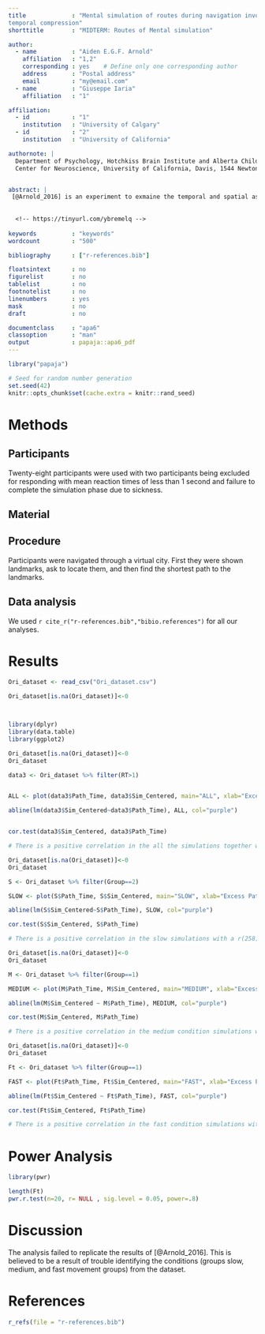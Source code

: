 ```yaml
---
title             : "Mental simulation of routes during navigation involves adaptive
temporal compression"
shorttitle        : "MIDTERM: Routes of Mental simulation"

author: 
  - name          : "Aiden E.G.F. Arnold"
    affiliation   : "1,2"
    corresponding : yes    # Define only one corresponding author
    address       : "Postal address"
    email         : "my@email.com"
  - name          : "Giuseppe Iaria"
    affiliation   : "1"

affiliation:
  - id            : "1"
    institution   : "University of Calgary"
  - id            : "2"
    institution   : "University of California"

authornote: |
  Department of Psychology, Hotchkiss Brain Institute and Alberta Children’s Hospital Research Institute, University of Calgary, Calgary, Alberta, Canada
  Center for Neuroscience, University of California, Davis, 1544 Newton Court, Davis, CA, USA


abstract: |
 [@Arnold_2016] is an experiment to exmaine the temporal and spatial aspects of memory through the use of virtual simulations. Specifically, in the following experiment,, to examined whether their is a relationship between mental simulations and the ability to navigate the fastest route.
  
  
  <!-- https://tinyurl.com/ybremelq -->
  
keywords          : "keywords"
wordcount         : "500"

bibliography      : ["r-references.bib"]

floatsintext      : no
figurelist        : no
tablelist         : no
footnotelist      : no
linenumbers       : yes
mask              : no
draft             : no

documentclass     : "apa6"
classoption       : "man"
output            : papaja::apa6_pdf
---
```


```r
library("papaja")
```

```r
# Seed for random number generation
set.seed(42)
knitr::opts_chunk$set(cache.extra = knitr::rand_seed)
```



# Methods

## Participants

Twenty-eight participants were used with two participants being excluded for responding with mean reaction
times of less than 1 second and failure to complete the simulation phase due to sickness.

## Material

## Procedure
Participants were navigated through a virtual city. First they were shown landmarks, ask to locate them, and then find the shortest path to the landmarks.

## Data analysis
We used `r cite_r("r-references.bib","bibio.references")` for all our analyses.




# Results

```r
Ori_dataset <- read_csv("Ori_dataset.csv")

Ori_dataset[is.na(Ori_dataset)]<-0



library(dplyr)
library(data.table)
library(ggplot2)

```



```r

Ori_dataset[is.na(Ori_dataset)]<-0
Ori_dataset

data3 <- Ori_dataset %>% filter(RT>1) 


ALL <- plot(data3$Path_Time, data3$Sim_Centered, main="ALL", xlab="Excess Path Time ", ylab="Mean Centered Simulation Time")

abline(lm(data3$Sim_Centered~data3$Path_Time), ALL, col="purple")


cor.test(data3$Sim_Centered, data3$Path_Time)

# There is a positive correlation in the all the simulations together with a r(532)=0.2853851, p=1.822e-11.

```


```r

Ori_dataset[is.na(Ori_dataset)]<-0
Ori_dataset

S <- Ori_dataset %>% filter(Group==2)

SLOW <- plot(S$Path_Time, S$Sim_Centered, main="SLOW", xlab="Excess Path Time ", ylab="Mean Centered Simulation Time")

abline(lm(S$Sim_Centered~S$Path_Time), SLOW, col="purple")

cor.test(S$Sim_Centered, S$Path_Time)

# There is a positive correlation in the slow simulations with a r(258)=0.122393, p=0.04867.

```

```r

Ori_dataset[is.na(Ori_dataset)]<-0
Ori_dataset

M <- Ori_dataset %>% filter(Group==1)

MEDIUM <- plot(M$Path_Time, M$Sim_Centered, main="MEDIUM", xlab="Excess Path Time ", ylab="Mean Centered Simulation Time")

abline(lm(M$Sim_Centered ~ M$Path_Time), MEDIUM, col="purple")

cor.test(M$Sim_Centered, M$Path_Time)

# There is a positive correlation in the medium condition simulations with a r(278)=0.1381928, p=0.02071

```

```r

Ori_dataset[is.na(Ori_dataset)]<-0
Ori_dataset

Ft <- Ori_dataset %>% filter(Group==1)

FAST <- plot(Ft$Path_Time, Ft$Sim_Centered, main="FAST", xlab="Excess Path Time ", ylab="Mean Centered Simulation Time")

abline(lm(Ft$Sim_Centered ~ Ft$Path_Time), FAST, col="purple")

cor.test(Ft$Sim_Centered, Ft$Path_Time)

# There is a positive correlation in the fast condition simulations with a r(278)=0.1381928, p=0.02071

```
# Power Analysis
```r

library(pwr)

length(Ft)
pwr.r.test(n=20, r= NULL , sig.level = 0.05, power=.8)

```

# Discussion
The analysis failed to replicate the results of [@Arnold_2016]. This is believed to be a result of trouble identifying the conditions (groups slow, medium, and fast movement groups) from the dataset.


\newpage

# References
```r
r_refs(file = "r-references.bib")
```

\begingroup
\setlength{\parindent}{-0.5in}
\setlength{\leftskip}{0.5in}

<div id = "refs"></div>
\endgroup
